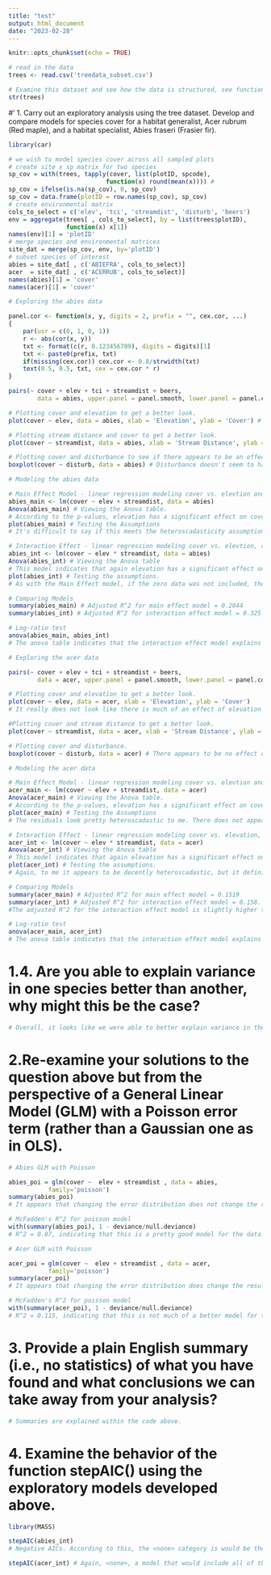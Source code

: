 ```yaml
---
title: "test"
output: html_document
date: "2023-02-28"
---
```


```r
knitr::opts_chunk$set(echo = TRUE)
```

```r
# read in the data 
trees <- read.csv('treedata_subset.csv')

# Examine this dataset and see how the data is structured, see function str
str(trees)
```

#' 1. Carry out an exploratory analysis using the tree dataset. Develop and compare models for species cover for a habitat generalist, Acer rubrum (Red maple), and a habitat specialist, Abies fraseri (Frasier fir). 

```r
library(car)

# we wish to model species cover across all sampled plots
# create site x sp matrix for two species 
sp_cov = with(trees, tapply(cover, list(plotID, spcode), 
                           function(x) round(mean(x)))) # 
sp_cov = ifelse(is.na(sp_cov), 0, sp_cov)
sp_cov = data.frame(plotID = row.names(sp_cov), sp_cov)
# create environmental matrix
cols_to_select = c('elev', 'tci', 'streamdist', 'disturb', 'beers')
env = aggregate(trees[ , cols_to_select], by = list(trees$plotID), 
                function(x) x[1])
names(env)[1] = 'plotID'
# merge species and environmental matrices
site_dat = merge(sp_cov, env, by='plotID')
# subset species of interest
abies = site_dat[ , c('ABIEFRA', cols_to_select)]
acer  = site_dat[ , c('ACERRUB', cols_to_select)]
names(abies)[1] = 'cover'
names(acer)[1] = 'cover'
```

```r
# Exploring the abies data

panel.cor <- function(x, y, digits = 2, prefix = "", cex.cor, ...)
{
    par(usr = c(0, 1, 0, 1))
    r <- abs(cor(x, y))
    txt <- format(c(r, 0.123456789), digits = digits)[1]
    txt <- paste0(prefix, txt)
    if(missing(cex.cor)) cex.cor <- 0.8/strwidth(txt)
    text(0.5, 0.5, txt, cex = cex.cor * r)
}

pairs(~ cover + elev + tci + streamdist + beers, 
        data = abies, upper.panel = panel.smooth, lower.panel = panel.cor) # This function plots all numerical data and calculates the correlation coefficents. It looks like cover and elevation have a strong correlation (0.45). Cover and stream distance have somewhat of a correlation (0.22). I will model cover vs. elevation and stream distance.

# Plotting cover and elevation to get a better look.
plot(cover ~ elev, data = abies, xlab = 'Elevation', ylab = 'Cover') # I may want to model without the elevation 0-1500m data, since the effect does not begin until about 1500 meters.

# Plotting stream distance and cover to get a better look.
plot(cover ~ streamdist, data = abies, xlab = 'Stream Distance', ylab = 'Cover') # There may be an effect, may not be. Cover seems to increased around the 300-500m mark from stream distance. 

# Plotting cover and disturbance to see if there appears to be an effect.
boxplot(cover ~ disturb, data = abies) # Disturbance doesn't seem to have an effect on cover, but lots of outliers in virgin disturbance.
```

```r
# Modeling the abies data

# Main Effect Model - linear regression modeling cover vs. elevtion and cover vs. stream distance
abies_main <- lm(cover ~ elev + streamdist, data = abies)
Anova(abies_main) # Viewing the Anova table. 
# According to the p-values, elevation has a significant effect on cover (p = < 2e-16) and stream distance has a smaller, but still significant effect, on cover (p = 0.03906).
plot(abies_main) # Testing the Assumptions
# It's difficult to say if this meets the heteroscadasticity assumption since there are so many values that are zeros, but once the data actually beings, it appears that the residuals do look fairly heteroscadastic. The same goes with normality. If the data up to 1500 m was not included, the data points appear to fall along a line, indicating normality. 

# Interaction Effect - linear regression modeling cover vs. elevtion, cover vs. stream distance, AND cover vs. elevation + stream distance.
abies_int <- lm(cover ~ elev * streamdist, data = abies)
Anova(abies_int) # Viewing the Anova table
# This model indicates that again elevation has a significant effect on cover (p < 2e-16), distance has a smaller but still significant effect on cover (p = 0.0251), and stream distance and elevation combined have a significant effect on cover (p < 2e-16).
plot(abies_int) # Testing the assumptions.
# As with the Main Effect model, if the zero data was not included, the residuals do look heteroscadastic and fairly normal.

# Comparing Models
summary(abies_main) # Adjusted R^2 for main effect model = 0.2044
summary(abies_int) # Adjusted R^2 for interaction effect model = 0.325.The adjusted R^2 for the interaction effect model is higher than the main effect model. To further compare, I will run a log-ratio test. 

# Log-ratio test
anova(abies_main, abies_int)
# The anova table indicates that the interaction effect model explains significantly more variance than the main effect model. This indicates that the interaction between stream distance and elevation may have an effect on cover.
```

```r
# Exploring the acer data

pairs(~ cover + elev + tci + streamdist + beers, 
        data = acer, upper.panel = panel.smooth, lower.panel = panel.cor) # Again, a somewhat strong correlation between cover and elevation (0.39). Stream distance does not seem to have a strong correlation with cover. Cover vs. tci appears to have a somewhat upward trend, however I think that is due to the two outliers on the far right.Cover and stream distance have a small correlation coefficient but the trendline increases then decreases at a point, which may be interesting to model.

# Plotting cover and elevation to get a better look.
plot(cover ~ elev, data = acer, xlab = 'Elevation', ylab = 'Cover') 
# It really does not look like there is much of an effect of elevation on cover. However, after 1500 m, there are no instances of acers.  

#Plotting cover and stream distance to get a better look.
plot(cover ~ streamdist, data = acer, xlab = 'Stream Distance', ylab = 'Cover') # Once it gets to be about 600m from streams, there are few instances of acers, so they may indicate some sore of correlation.

# Plotting cover and disturbance.
boxplot(cover ~ disturb, data = acer) # There appears to be no effect of disturbance on cover.
```

```r
# Modeling the acer data

# Main Effect Model - linear regression modeling cover vs. elevtion and cover vs. stream distance
acer_main <- lm(cover ~ elev + streamdist, data = acer)
Anova(acer_main) # Viewing the Anova table. 
# According to the p-values, elevation has a significant effect on cover (p = < 2e-16) and stream distance does not have a significant effect on cover (p = 0.06511).
plot(acer_main) # Testing the Assumptions
# The residuals look pretty heteroscadastic to me. There does not appear to be a trumpet-like shape to them; they seem to be pretty spread about. The residuals also appear to be quite normal. 

# Interaction Effect - linear regression modeling cover vs. elevation, cover vs. stream distance, AND cover vs. elevation + stream distance.
acer_int <- lm(cover ~ elev * streamdist, data = acer)
Anova(acer_int) # Viewing the Anova table
# This model indicates that again elevation has a significant effect on cover (p < 2e-16), distance does not have a significant effect on cover (p = 0.06415), and stream distance and elevation combined do have a significant effect on cover (p < 0.01251).
plot(acer_int) # Testing the assumptions.
# Again, to me it appears to be decently heteroscadastic, but it definitely could be better. The normality is pretty good.

# Comparing Models
summary(acer_main) # Adjusted R^2 for main effect model = 0.1519
summary(acer_int) # Adjusted R^2 for interaction effect model = 0.158.
#The adjusted R^2 for the interaction effect model is slightly higher than the main effect model. To further compare, I will run a log-ratio test. 

# Log-ratio test
anova(acer_main, acer_int)
# The anova table indicates that the interaction effect model explains significantly more variance than the main effect model. This indicates that the interaction between stream distance and elevation may have an effect on cover.

```

# 1.4. Are you able to explain variance in one species better than another, why might this be the case?
```r
# Overall, it looks like we were able to better explain variance in the abies species than the acer species. This may be due to there being more significant effects oof elevation and stream distance on cover for abies than for acer. 
```

# 2.Re-examine your solutions to the question above but from the perspective of a General Linear Model (GLM) with a Poisson error term (rather than a Gaussian one as in OLS). 
```r
# Abies GLM with Poisson

abies_poi = glm(cover ~  elev + streamdist , data = abies, 
           family='poisson')
summary(abies_poi)
# It appears that changing the error distribution does not change the results much, only slightly. In the interaction model, the significance between cover and stream distance was p = 0.0251, whereas in the GLM, p = 0.012. These p-values are not very different from each other, and they both indicate that there is some significant correlation between cover and stream distance.

# McFadden's R^2 for poisson model
with(summary(abies_poi), 1 - deviance/null.deviance)
# R^2 = 0.87, indicating that this is a pretty good model for the data.

```

```r
# Acer GLM with Poisson

acer_poi = glm(cover ~  elev + streamdist , data = acer, 
           family='poisson')
summary(acer_poi)
# It appears that changing the error distribution does change the results somewhat. In the interaction model, the significance between cover and stream distance was p = 0.06415, whereas in the GLM, p = 0.041. These p-values are not too different from each other, but the Interaction model indicates there is no significant effect, whereas the GLM indicates that there is a significant effect on cover and stream distance. 

# McFadden's R^2 for poisson model
with(summary(acer_poi), 1 - deviance/null.deviance)
# R^2 = 0.115, indicating that this is not much of a better model for the data compared with the other models.

```

# 3.  Provide a plain English summary (i.e., no statistics) of what you have found and what conclusions we can take away from your analysis?
```r
# Summaries are explained within the code above.
```

# 4. Examine the behavior of the function stepAIC() using the exploratory models developed above.
```r
library(MASS)

stepAIC(abies_int) 
# Negative AICs. According to this, the <none> category is would be the best model since it is the lowest AIC (-204). <None> corresponds to a model that would include all of the variable rather than just a few select variables. So, a model that includes all variables might be the best model.

stepAIC(acer_int) # Again, <none>, a model that would include all of the variables, has the lowest AIC (1362), so that model might be the best one.
```